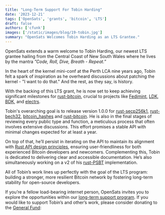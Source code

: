 ```yaml
---
title: "Long-Term Support For Tobin Harding"
date: '2023-12-21'
tags: ['OpenSats', 'grants', 'bitcoin', 'LTS']
draft: false
authors: ['cfunk']
images: ['/static/images/blog/19-tobin.jpg']
summary: "OpenSats Welcomes Tobin Harding as an LTS Grantee."
---
```


OpenSats extends a warm welcome to Tobin Harding, our newest LTS grantee hailing
from the Central Coast of New South Wales where he lives by the mantra
*”Code, Roll, Dive, Breath - Repeat.”*

In the heart of the kernel mini-conf at the Perth LCA nine years ago, Tobin felt
a spark of inspiration as he overheard discussions about patching the kernel -
"I want to do that." And the rest, as they say, is history.

With the backing of this LTS grant, he is now set to keep achieving significant
milestones for [rust-bitcoin](https://github.com/rust-bitcoin), crucial to
projects like [Fedimint](https://github.com/fedimint/fedimint),
[LDK](https://github.com/lightningdevkit/ldk-sample),
[BDK](https://github.com/bitcoindevkit/bdk), and
[electrs](https://github.com/romanz/electrs).

Tobin's overarching goal is to release version 1.0.0 for
[rust-secp256k1](https://github.com/rust-bitcoin/rust-secp256k1),
[rust-bech32](https://github.com/rust-bitcoin/rust-bech32),
[bitcoin_hashes](https://github.com/rust-bitcoin/bitcoin_hashes) and
[rust-bitcoin](https://github.com/rust-bitcoin). He is also in the final stages
of reviewing every public type and function, a meticulous process that often
involves extensive discussions. This effort promises a stable API with minimal
changes expected for at least a year.

On top of that, he’ll persist in iterating on the API to maintain its alignment
with [Rust API design principles](https://github.com/rust-lang/api-guidelines),
ensuring user-friendliness for both experienced Bitcoin developers and
newcomers. Complementing this, Tobin is dedicated to delivering clear and
accessible documentation. He’s also simultaneously working on a v2 of his
[rust-PSBT](https://github.com/tcharding/rust-psbt) implementation.

All of Tobin’s work lines up perfectly with the goal of the LTS program:
building a stronger, more resilient Bitcoin network by fostering long-term
stability for open-source developers.

If you’re a fellow load-bearing internet person, OpenSats invites you to explore
the opportunities within our [long-term support program](/tags/lts). If you
would like to support Tobin’s and other’s work, please consider donating to the
[General Fund](/projects/general_fund):

<center>
    <DonateToGeneralFundButton/>
</center>
